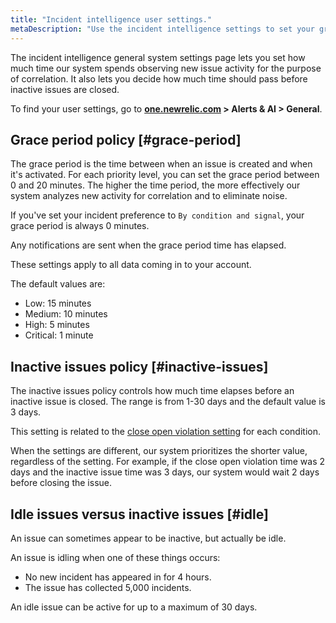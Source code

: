 ```yaml
---
title: "Incident intelligence user settings."
metaDescription: "Use the incident intelligence settings to set your grace period and inactive issue time policies."
---
```


The incident intelligence general system settings page lets you set how much time our system spends observing new issue activity for the purpose of correlation. It also lets you decide how much time should pass before inactive issues are closed.

To find your user settings, go to **[one.newrelic.com](https://one.newrelic.com) > Alerts & AI > General**.

## Grace period policy [#grace-period]

The grace period is the time between when an issue is created and when it's activated. For each priority level, you can set the grace period between 0 and 20 minutes. The higher the time period, the more effectively our system analyzes new activity for correlation and to eliminate noise.

If you've set your incident preference to `By condition and signal`, your grace period is always 0 minutes.

Any notifications are sent when the grace period time has elapsed.

These settings apply to all data coming in to your account.

The default values are:

* Low: 15 minutes
* Medium: 10 minutes
* High: 5 minutes
* Critical: 1 minute

## Inactive issues policy [#inactive-issues]

The inactive issues policy controls how much time elapses before an inactive issue is closed. The range is from 1-30 days and the default value is 3 days.

This setting is related to the [close open violation setting](/docs/alerts-applied-intelligence/new-relic-alerts/alert-violations/how-alert-condition-violations-are-closed/#time-limit) for each condition.

When the settings are different, our system prioritizes the shorter value, regardless of the setting. For example, if the close open violation time was 2 days and the inactive issue time was 3 days, our system would wait 2 days before closing the issue.

## Idle issues versus inactive issues [#idle]

An issue can sometimes appear to be inactive, but actually be idle.

An issue is idling when one of these things occurs:

* No new incident has appeared in for 4 hours.
* The issue has collected 5,000 incidents.

An idle issue can be active for up to a maximum of 30 days.